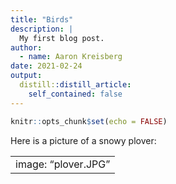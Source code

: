 ```yaml
---
title: "Birds"
description: |
  My first blog post.
author:
  - name: Aaron Kreisberg
date: 2021-02-24
output:
  distill::distill_article:
    self_contained: false
---
```



```r
knitr::opts_chunk$set(echo = FALSE)
```

Here is a picture of a snowy plover:

---
image: "plover.JPG"  
---

